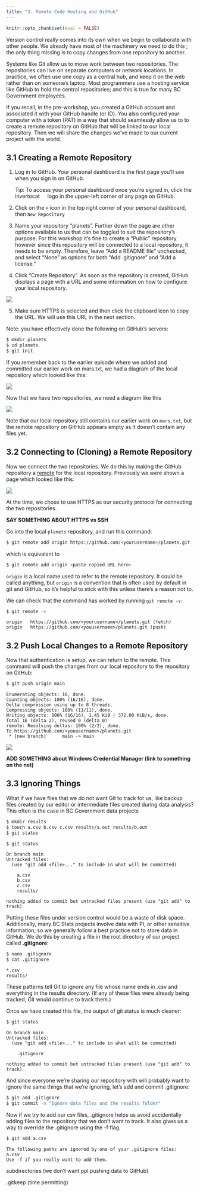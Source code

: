 ```yaml
---
title: "3. Remote Code Hosting and GitHub"
---
```


```r
knitr::opts_chunk$set(eval = FALSE)
```

Version control really comes into its own when we begin to collaborate with other people. We already have most of the machinery we need to do this ; the only thing missing is to copy changes from one repository to another.

Systems like Git allow us to move work between two repositories. The repositories can live on separate computers or network locations. In practice, we often use one copy as a central hub, and keep it on the web rather than on someone’s laptop. Most programmers use a hosting service like GitHub to hold the central repositories; and this is true for many BC Government employees.

If you recall, in the pre-workshop, you created a GitHub account and associated it with your GitHub handle (or ID). You also configured your computer with a token (PAT) in a way that should seamlessly allow us to to create a remote repository on GitHub that will be linked to our local repository. Then we will share the changes we’ve made to our current project with the world.

## 3.1 **Creating a Remote Repository**

1.  Log in to GitHub. Your personal dashboard is the first page you'll see when you sign in on GitHub.

    Tip: To access your personal dashboard once you're signed in, click the invertocat ![](images/github-mark.png){width="13"} logo in the upper-left corner of any page on GitHub.

2.  Click on the `+` icon in the top right corner of your personal dashboard, then `New Repository`

3.  Name your repository “planets”. Further down the page are other options available to us that can be toggled to suit the repository's purpose. For this workshop it's fine to create a "Public" repository however since this repository will be connected to a local repository, it needs to be empty. Therefore, leave “Add a README file” unchecked, and select “None” as options for both “Add .gitignore” and “Add a license.”

4.  Click "Create Repository". As soon as the repository is created, GitHub displays a page with a URL and some information on how to configure your local repository.

![](images/clipboard-3105004005.png)

5.  Make sure HTTPS is selected and then click the clipboard icon to copy the URL. We will use this URL in the next section.

Note: you have effectively done the following on GitHub's servers:

```bash
$ mkdir planets
$ cd planets
$ git init
```

If you remember back to the earlier episode where we added and committed our earlier work on mars.txt, we had a diagram of the local repository which looked like this:

![](../figures/tracking-changes.png)

Now that we have two repositories, we need a diagram like this

![](../materials/images/git-freshly-made-github-repo.svg)

Note that our local repository still contains our earlier work on `mars.txt`, but the remote repository on GitHub appears empty as it doesn’t contain any files yet.

## **3.2 Connecting to (Cloning) a Remote Repository**

Now we connect the two repositories. We do this by making the GitHub repository a [remote](https://swcarpentry.github.io/git-novice/reference.html#remote) for the local repository. Previously we were shown a page which looked like this:

![](images/clipboard-321009940.png)

At the time, we chose to use HTTPS as our security protocol for connecting the two repositories.

**SAY SOMETHING ABOUT HTTPS vs SSH**

Go into the local `planets` repository, and run this command:

```bash
$ git remote add origin https://github.com/<yourusername>/planets.git
```

which is equivalent to

```bash
$ git remote add origin <paste copied URL here>
```

`origin` is a local name used to refer to the remote repository. It could be called anything, but `origin` is a convention that is often used by default in git and GitHub, so it’s helpful to stick with this unless there’s a reason not to.

We can check that the command has worked by running `git remote -v`:

```bash
$ git remote -v
```

``` bash-output-box
origin   https://github.com/<yourusername>/planets.git (fetch)
origin   https://github.com/<youusername>/planets.git (push)
```

## **3.2 Push Local Changes to a Remote Repository**

Now that authentication is setup, we can return to the remote. This command will push the changes from our local repository to the repository on GitHub:

```bash
$ git push origin main
```

``` bash-output-box
Enumerating objects: 16, done.
Counting objects: 100% (16/16), done.
Delta compression using up to 8 threads.
Compressing objects: 100% (11/11), done.
Writing objects: 100% (16/16), 1.45 KiB | 372.00 KiB/s, done.
Total 16 (delta 2), reused 0 (delta 0)
remote: Resolving deltas: 100% (2/2), done.
To https://github.com/<youusername>/planets.git
 * [new branch]      main -> main
```

![](../materials/images/github-repo-after-first-push.svg)

**ADD SOMETHING about Windows Credential Manager (link to something on the net)**

## **3.3 Ignoring Things**

What if we have files that we do not want Git to track for us, like backup files created by our editor or intermediate files created during data analysis? This often is the case in BC Government data projects

```bash
$ mkdir results 
$ touch a.csv b.csv c.csv results/a.out results/b.out
$ git status
```

```bash
$ git status
```

``` bash-output-box
On branch main
Untracked files:
  (use "git add <file>..." to include in what will be committed)

    a.csv
    b.csv
    c.csv
    results/

nothing added to commit but untracked files present (use "git add" to track)
```

Putting these files under version control would be a waste of disk space. Additionally, many BC Stats projects involve data with PI, or other sensitive information, so we generally follow a best practice not to store data in GitHub. We do this by creating a file in the root directory of our project called **.gitignore**:

```bash
$ nano .gitignore
$ cat .gitignore
```

``` bash-output-box
*.csv
results/
```

These patterns tell Git to ignore any file whose name ends in .csv and everything in the results directory. (If any of these files were already being tracked, Git would continue to track them.)

Once we have created this file, the output of git status is much cleaner:

```bash
$ git status
```

``` bash-output-box
On branch main
Untracked files:
  (use "git add <file>..." to include in what will be committed)

    .gitignore

nothing added to commit but untracked files present (use "git add" to track)
```

And since everyone we’re sharing our repository with will probably want to ignore the same things that we’re ignoring, let’s add and commit .gitignore:

```bash
$ git add .gitignore
$ git commit -m "Ignore data files and the results folder"
```

Now if we try to add our csv files, .gitignore helps us avoid accidentally adding files to the repository that we don’t want to track. It also gives us a way to override the .gitignore using the -f flag.

```bash
$ git add a.csv
```

``` bash-output-box
The following paths are ignored by one of your .gitignore files:
a.csv
Use -f if you really want to add them.
```

subdirectories (we don't want ppl pushing data to GitHub)

.gitkeep (time permitting)
